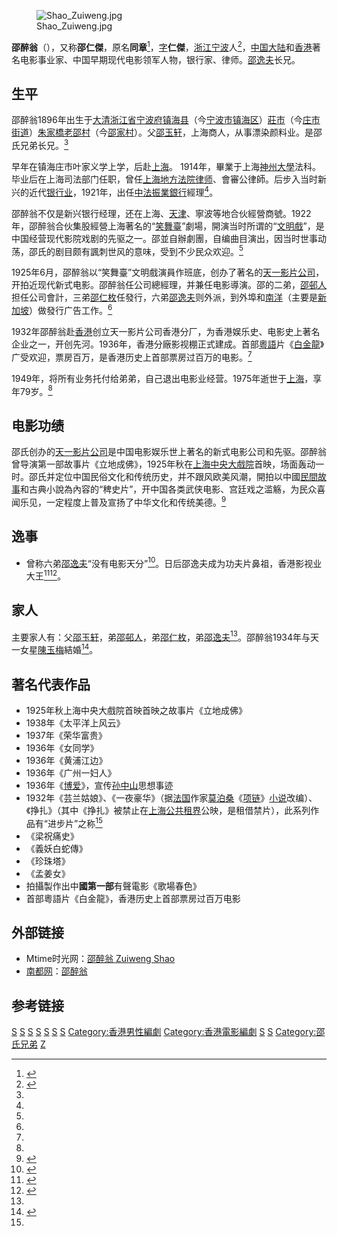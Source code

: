 [[File:Shao_Zuiweng.jpg|thumb]]

'''邵醉翁'''（{{bd|1896年||1975年||catIdx=S邵}}），又称'''邵仁傑'''，原名'''同章'''<ref name='Runje Shaw Ningpo'>{{cite web |title=邵醉翁 |url=http://www.nbdaj.gov.cn/dandt/ysrw/jdxd/200712/t20071226_6454.html |accessdate=2014-01-12 |date=2008-09-19 |publisher=宁波档案网 |archive-date=2011-09-04 |archive-url=https://web.archive.org/web/20110904135233/http://www.nbdaj.gov.cn/dandt/ysrw/jdxd/200712/t20071226_6454.html |dead-url=no }}</ref>，[[表字|字]]'''仁傑'''，[[浙江|浙江]][[宁波|宁波]]人<ref name='Runje Shaw'>{{cite web|title=中國電影業的先驅者邵醉翁|url=http://www.zh.gov.cn/zwgk/ztzl/tszh/sbzh/sbgl/jcrw/200710/t20071013_13805.htm|accessdate=2014-01-12|date=2005-05-26|publisher=寧波市鎮海區人民政府|language=zh-hant}}{{dead link|date=2018年1月 |bot=InternetArchiveBot |fix-attempted=yes }}</ref>，[[中国大陆|中国大陆]]和[[香港|香港]]著名电影事业家、中国早期现代电影领军人物，银行家、律师。[[邵逸夫|邵逸夫]]长兄。

== 生平 ==
邵醉翁1896年出生于[[大清|大清]][[浙江省|浙江省]][[宁波府|宁波府]][[镇海县|镇海县]]（今[[宁波市|宁波市]][[镇海区|镇海区]]）[[莊市|莊市]]（今[[庄市街道|庄市街道]]）[[朱家橋|朱家橋]][[老邵村|老邵村]]（今[[邵家村|邵家村]]）。父[[邵玉轩|邵玉轩]]，上海商人，从事漂染颜料业。是邵氏兄弟长兄。<ref name='Runje Shaw'/>

早年在镇海庄市叶家义学上学，后赴[[上海|上海]]。 1914年，畢業于上海[[神州大學|神州大學]]法科。毕业后在上海司法部门任职，曾任[[上海地方法院|上海地方法院]][[律师|律师]]、會審公律師。后步入当时新兴的近代[[银行业|银行业]]，1921年，出任[[中法振業銀行|中法振業銀行]]經理<ref name='Runje Shaw'/>。

邵醉翁不仅是新兴银行经理，还在上海、[[天津|天津]]、寧波等地合伙經營商號。1922年，邵醉翁合伙集股經營上海著名的“[[笑舞臺|笑舞臺]]”劇場，開演当时所谓的“[[文明戲|文明戲]]”，是中国经营现代影院戏剧的先驱之一。邵並自辦劇團，自编曲目演出，因当时世事动荡，邵氏的剧目颇有諷刺世风的意味，受到不少民众欢迎。<ref name='Runje Shaw'/>

1925年6月，邵醉翁以“笑舞臺”文明戲演員作班底，创办了著名的[[天一影片公司|天一影片公司]]，开拍近现代新式电影。邵醉翁任公司總經理，并兼任电影導演。邵的二弟，[[邵邨人|邵邨人]]担任公司會計，三弟[[邵仁枚|邵仁枚]]任發行，六弟[[邵逸夫|邵逸夫]]则外派，到外埠和[[南洋|南洋]]（主要是[[新加坡|新加坡]]）做發行广告工作。<ref name='Runje Shaw'/>

1932年邵醉翁赴[[香港|香港]]创立天一影片公司香港分厂，为香港娱乐史、电影史上著名企业之一，开创先河。1936年，香港分廠影视棚正式建成。首部[[粵語|粵語]]片《[[白金龍_(電影)|白金龍]]》广受欢迎，票房百万，是香港历史上首部票房过百万的电影。<ref name='Runje Shaw'/>

1949年，将所有业务托付给弟弟，自己退出电影业经营。1975年逝世于[[上海|上海]]，享年79岁。<ref name='Runje Shaw Ningpo'/>

== 电影功绩 ==
邵氏创办的[[天一影片公司|天一影片公司]]是中国电影娱乐世上著名的新式电影公司和先驱。邵醉翁曾导演第一部故事片《立地成佛》，1925年秋在[[上海中央大戲院|上海中央大戲院]]首映，场面轰动一时。邵氏并定位中国民俗文化和传统历史，并不跟风欧美风潮，開拍以中國[[民間故事|民間故事]]和古典小說為內容的“稗史片”，开中国各类武侠电影、宫廷戏之滥觞，为民众喜闻乐见，一定程度上普及宣扬了中华文化和传统美德。<ref name='Shaw family movie'>{{cite web |title=世纪影视大亨 制造华语经典 |url=http://finance.ifeng.com/a/20140108/11422686_0.shtml |accessdate=2014-01-12 |date=2014年1月8日 |author=来源：[[新京报|新京报]] |publisher=[[凤凰网|凤凰网]]财经 |archive-date=2014-01-13 |archive-url=https://web.archive.org/web/20140113024005/http://finance.ifeng.com/a/20140108/11422686_0.shtml |dead-url=no }}</ref>

== 逸事 ==
* 曾称六弟[[邵逸夫|邵逸夫]]“没有电影天分”<ref name='Runje Shaw Runrun Shaw'>{{cite web|title=邵逸夫曾被大哥邵醉翁指“没有电影天分” |url=http://www.chinanews.com/yl/2014/01-08/5712568.shtml |accessdate=2014-01-12 |date=2014年1月8日 |author=来源：[[南方日报|南方日报]] |publisher=[[中国新闻网|中国新闻网]]}}</ref>。日后邵逸夫成为功夫片鼻祖，香港影视业大王<ref name='Kungfu Runrun Shaw'>{{cite web |title=香港“功夫片鼻祖”邵逸夫辞世 |url=http://cn.tmagazine.com/people/20140107/t07shaw-obit/ |accessdate=2014-01-12 |date=2014-01-07 |author=JONATHAN KANDELL |publisher=[[华尔街日报|华尔街日报]]中文网国际生活 |archive-url=https://web.archive.org/web/20140109045846/http://cn.tmagazine.com/people/20140107/t07shaw-obit/ |archive-date=2014-01-09 |dead-url=yes }}</ref><ref name='Movie King Runrun Shaw'>{{cite web |title=影视大王邵逸夫 |url=http://vip.book.sina.com.cn/books/5156318.html |accessdate=2014-01-12 |author=作者：郭学勤  分类：纪实文学 出版社：杭州出版社 |publisher=[[新浪网|新浪网]]读书 |archive-date=2014-01-13 |archive-url=https://web.archive.org/web/20140113013108/http://vip.book.sina.com.cn/books/5156318.html |dead-url=no }}</ref>。 

== 家人 ==
主要家人有：父[[邵玉轩|邵玉轩]]，弟[[邵邨人|邵邨人]]，弟[[邵仁枚|邵仁枚]]，弟[[邵逸夫|邵逸夫]]<ref name='Shaw family movie'/>。邵醉翁1934年与天一女星[[陈玉梅_(电影演员)|陳玉梅]]結婚<ref>{{cite book |url=http://books.google.com.hk/books?id=jJr5QKqWpcEC&pg=PA120 |title=昨夜星光燦爛: 民國影壇的28位巨星 |author=張偉 |publisher=秀威出版 |year=2008 |isbn=9789862210789 |page=120 |access-date=2014-01-16 |archive-date=2014-01-16 |archive-url=https://web.archive.org/web/20140116122822/http://books.google.com.hk/books?id=jJr5QKqWpcEC&pg=PA120 |dead-url=no }}</ref>。

== 著名代表作品 ==
* 1925年秋上海中央大戲院首映首映之故事片《立地成佛》
* 1938年《太平洋上风云》
* 1937年《荣华富贵》
* 1936年《女同学》
* 1936年《黄浦江边》
* 1936年《广州一妇人》
* 1936年《[[博爱|博爱]]》，宣传[[孙中山|孙中山]]思想事迹
* 1932年《芸兰姑娘》、《一夜豪华》（据[[法国|法国]]作家[[莫泊桑|莫泊桑]]《[[项链|项链]]》[[小说|小说]]改编）、《挣扎》（其中《挣扎》被禁止在[[上海公共租界|上海公共租界]]公映，是租借禁片），此系列作品有“进步片”之称<ref name='Runje Shaw Ningpo'/>
* 《梁祝痛史》
* 《義妖白蛇傳》
* 《珍珠塔》
* 《孟姜女》
* 拍攝製作出中'''國第一部'''有聲電影《歌場春色》
* 首部粵語片《白金龍》，香港历史上首部票房过百万电影

== 外部链接 ==
* Mtime时光网：[http://people.mtime.com/1177003/ 邵醉翁 Zuiweng Shao]{{Wayback|url=http://people.mtime.com/1177003/ |date=20140113042801 }}
* [[南都网|南都网]]：[https://web.archive.org/web/20140113025604/http://www.nandu.com/itag/%E9%82%B5%E9%86%89%E7%BF%81 邵醉翁]

== 参考链接 ==
{{reflist|2}}

{{邵逸夫}}
[[Category:镇海县人|S]]
[[Category:香港宁波人|S]]
[[Category:中国企业家|S]]
[[Category:中国导演|S]]
[[Category:中国编剧|S]]
[[Category:香港商人|S]]
[[Category:香港导演|S]]
[[Category:香港男性編劇|Category:香港男性編劇]]
[[Category:香港電影編劇|Category:香港電影編劇]]
[[Category:宁波商帮|S]]
[[Category:邵逸夫家族|S]]
[[Category:邵氏兄弟|Category:邵氏兄弟]]
[[Category:邵姓|Z]]